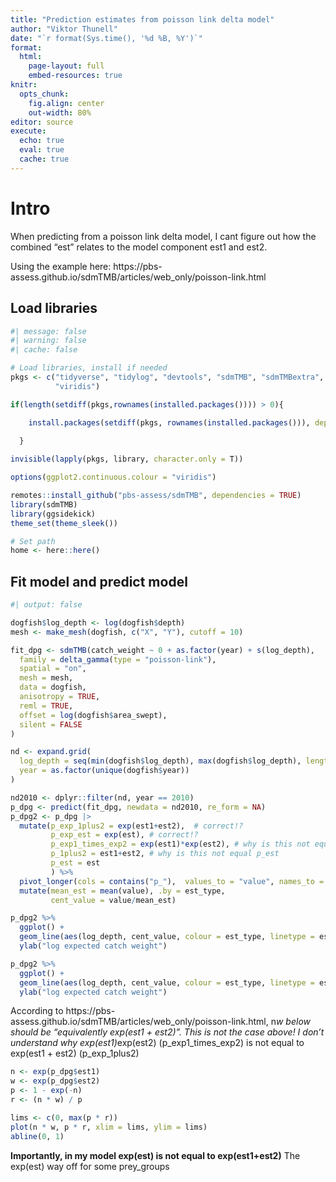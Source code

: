 ```yaml
---
title: "Prediction estimates from poisson link delta model"
author: "Viktor Thunell"
date: "`r format(Sys.time(), '%d %B, %Y')`"
format: 
  html:
    page-layout: full
    embed-resources: true
knitr: 
  opts_chunk:
    fig.align: center
    out-width: 80%
editor: source
execute: 
  echo: true
  eval: true
  cache: true
---
```


# Intro

When predicting from a poisson link delta model, I cant figure out how the combined "est" relates to the model component est1 and est2.

Using the example here: https://pbs-assess.github.io/sdmTMB/articles/web_only/poisson-link.html

## Load libraries

```r
#| message: false
#| warning: false
#| cache: false

# Load libraries, install if needed
pkgs <- c("tidyverse", "tidylog", "devtools", "sdmTMB", "sdmTMBextra", "terra", "mapplots",
          "viridis") 

if(length(setdiff(pkgs,rownames(installed.packages()))) > 0){

    install.packages(setdiff(pkgs, rownames(installed.packages())), dependencies = T)
  
  }

invisible(lapply(pkgs, library, character.only = T))

options(ggplot2.continuous.colour = "viridis")

remotes::install_github("pbs-assess/sdmTMB", dependencies = TRUE)
library(sdmTMB)
library(ggsidekick)
theme_set(theme_sleek())

# Set path
home <- here::here()
```


## Fit model and predict model

```r
#| output: false

dogfish$log_depth <- log(dogfish$depth)
mesh <- make_mesh(dogfish, c("X", "Y"), cutoff = 10)

fit_dpg <- sdmTMB(catch_weight ~ 0 + as.factor(year) + s(log_depth),
  family = delta_gamma(type = "poisson-link"),
  spatial = "on",
  mesh = mesh,
  data = dogfish,
  anisotropy = TRUE,
  reml = TRUE,
  offset = log(dogfish$area_swept),
  silent = FALSE
)
```


```r
nd <- expand.grid(
  log_depth = seq(min(dogfish$log_depth), max(dogfish$log_depth), length.out = 200),
  year = as.factor(unique(dogfish$year))
)

nd2010 <- dplyr::filter(nd, year == 2010)
p_dpg <- predict(fit_dpg, newdata = nd2010, re_form = NA)
p_dpg2 <- p_dpg |>
  mutate(p_exp_1plus2 = exp(est1+est2),  # correct!?
         p_exp_est = exp(est), # correct!?
         p_exp1_times_exp2 = exp(est1)*exp(est2), # why is this not equal to p_exp_1plus2
         p_1plus2 = est1+est2, # why is this not equal p_est
         p_est = est
         ) %>%
  pivot_longer(cols = contains("p_"),  values_to = "value", names_to = "est_type") %>%
  mutate(mean_est = mean(value), .by = est_type,
         cent_value = value/mean_est)

p_dpg2 %>%
  ggplot() +
  geom_line(aes(log_depth, cent_value, colour = est_type, linetype = est_type)) +
  ylab("log expected catch weight")

p_dpg2 %>%
  ggplot() +
  geom_line(aes(log_depth, cent_value, colour = est_type, linetype = est_type)) +
  ylab("log expected catch weight")

```
According to https://pbs-assess.github.io/sdmTMB/articles/web_only/poisson-link.html, n*w below should be "equivalently exp(est1 + est2)". This is not the case above!
I don't understand why exp(est1)*exp(est2) (p_exp1_times_exp2) is not equal to exp(est1 + est2) (p_exp_1plus2)

```r

n <- exp(p_dpg$est1)
w <- exp(p_dpg$est2)
p <- 1 - exp(-n)
r <- (n * w) / p

lims <- c(0, max(p * r))
plot(n * w, p * r, xlim = lims, ylim = lims)
abline(0, 1)

```
 
**Importantly, in my model exp(est) is not equal to exp(est1+est2)** The exp(est) way off for some prey_groups 


